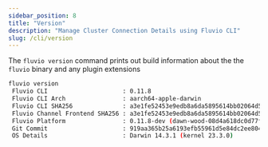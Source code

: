 ```yaml
---
sidebar_position: 8
title: "Version"
description: "Manage Cluster Connection Details using Fluvio CLI"
slug: /cli/version
---
```


The `fluvio version` command prints out build information about the the
`fluvio` binary and any plugin extensions

```bash
fluvio version
 Fluvio CLI                     : 0.11.8
 Fluvio CLI Arch                : aarch64-apple-darwin
 Fluvio CLI SHA256              : a3e1fe52453e9edb8a6da5895614bb02064d5ec91032713904add50a8686c11e
 Fluvio Channel Frontend SHA256 : a3e1fe52453e9edb8a6da5895614bb02064d5ec91032713904add50a8686c11e
 Fluvio Platform                : 0.11.8-dev (dawn-wood-08d4a618dc0d77fbcd676353de982ae8)
 Git Commit                     : 919aa365b25a6193efb55961d5e84dc2ee804100
 OS Details                     : Darwin 14.3.1 (kernel 23.3.0)
```
